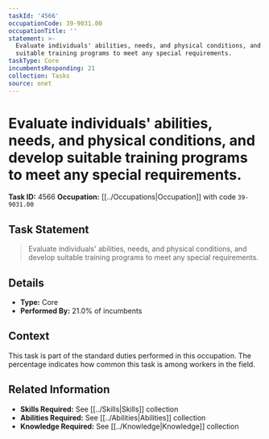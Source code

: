 ```yaml
---
taskId: '4566'
occupationCode: 39-9031.00
occupationTitle: ''
statement: >-
  Evaluate individuals' abilities, needs, and physical conditions, and develop
  suitable training programs to meet any special requirements.
taskType: Core
incumbentsResponding: 21
collection: Tasks
source: onet
---
```

# Evaluate individuals' abilities, needs, and physical conditions, and develop suitable training programs to meet any special requirements.

**Task ID:** 4566
**Occupation:** [[../Occupations|Occupation]] with code `39-9031.00`

## Task Statement

> Evaluate individuals' abilities, needs, and physical conditions, and develop suitable training programs to meet any special requirements.

## Details

- **Type:** Core
- **Performed By:** 21.0% of incumbents

## Context

This task is part of the standard duties performed in this occupation. The percentage indicates how common this task is among workers in the field.

## Related Information

- **Skills Required:** See [[../Skills|Skills]] collection
- **Abilities Required:** See [[../Abilities|Abilities]] collection
- **Knowledge Required:** See [[../Knowledge|Knowledge]] collection
